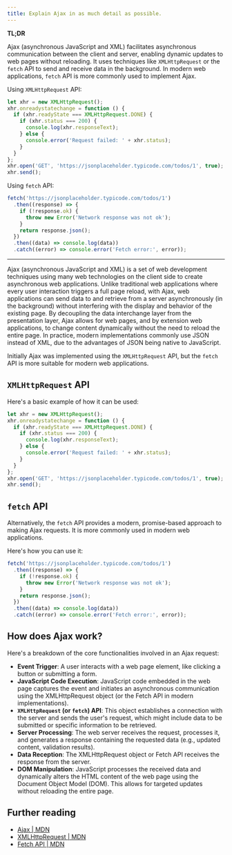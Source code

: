 ```yaml
---
title: Explain Ajax in as much detail as possible.
---
```


**TL;DR**

Ajax (asynchronous JavaScript and XML) facilitates asynchronous communication between the client and server, enabling dynamic updates to web pages without reloading. It uses techniques like `XMLHttpRequest` or the `fetch` API to send and receive data in the background. In modern web applications, `fetch` API is more commonly used to implement Ajax.

Using `XMLHttpRequest` API:

```js
let xhr = new XMLHttpRequest();
xhr.onreadystatechange = function () {
  if (xhr.readyState === XMLHttpRequest.DONE) {
    if (xhr.status === 200) {
      console.log(xhr.responseText);
    } else {
      console.error('Request failed: ' + xhr.status);
    }
  }
};
xhr.open('GET', 'https://jsonplaceholder.typicode.com/todos/1', true);
xhr.send();
```

Using `fetch` API:

```js
fetch('https://jsonplaceholder.typicode.com/todos/1')
  .then((response) => {
    if (!response.ok) {
      throw new Error('Network response was not ok');
    }
    return response.json();
  })
  .then((data) => console.log(data))
  .catch((error) => console.error('Fetch error:', error));
```

---

Ajax (asynchronous JavaScript and XML) is a set of web development techniques using many web technologies on the client side to create asynchronous web applications. Unlike traditional web applications where every user interaction triggers a full page reload, with Ajax, web applications can send data to and retrieve from a server asynchronously (in the background) without interfering with the display and behavior of the existing page. By decoupling the data interchange layer from the presentation layer, Ajax allows for web pages, and by extension web applications, to change content dynamically without the need to reload the entire page. In practice, modern implementations commonly use JSON instead of XML, due to the advantages of JSON being native to JavaScript.

Initially Ajax was implemented using the `XMLHttpRequest` API, but the `fetch` API is more suitable for modern web applications.

## `XMLHttpRequest` API

Here's a basic example of how it can be used:

```js
let xhr = new XMLHttpRequest();
xhr.onreadystatechange = function () {
  if (xhr.readyState === XMLHttpRequest.DONE) {
    if (xhr.status === 200) {
      console.log(xhr.responseText);
    } else {
      console.error('Request failed: ' + xhr.status);
    }
  }
};
xhr.open('GET', 'https://jsonplaceholder.typicode.com/todos/1', true);
xhr.send();
```

## `fetch` API

Alternatively, the `fetch` API provides a modern, promise-based approach to making Ajax requests. It is more commonly used in modern web applications.

Here's how you can use it:

```js
fetch('https://jsonplaceholder.typicode.com/todos/1')
  .then((response) => {
    if (!response.ok) {
      throw new Error('Network response was not ok');
    }
    return response.json();
  })
  .then((data) => console.log(data))
  .catch((error) => console.error('Fetch error:', error));
```

## How does Ajax work?

Here's a breakdown of the core functionalities involved in an Ajax request:

- **Event Trigger**: A user interacts with a web page element, like clicking a button or submitting a form.
- **JavaScript Code Execution**: JavaScript code embedded in the web page captures the event and initiates an asynchronous communication using the XMLHttpRequest object (or the Fetch API in modern implementations).
- **`XMLHttpRequest` (or `fetch`) API**: This object establishes a connection with the server and sends the user's request, which might include data to be submitted or specific information to be retrieved.
- **Server Processing**: The web server receives the request, processes it, and generates a response containing the requested data (e.g., updated content, validation results).
- **Data Reception**: The XMLHttpRequest object or Fetch API receives the response from the server.
- **DOM Manipulation**: JavaScript processes the received data and dynamically alters the HTML content of the web page using the Document Object Model (DOM). This allows for targeted updates without reloading the entire page.

## Further reading

- [Ajax | MDN](https://developer.mozilla.org/en-US/docs/Glossary/AJAX)
- [XMLHttpRequest | MDN](https://developer.mozilla.org/en-US/docs/Web/API/XMLHttpRequest)
- [Fetch API | MDN ](https://developer.mozilla.org/en-US/docs/Web/API/Fetch_API)
